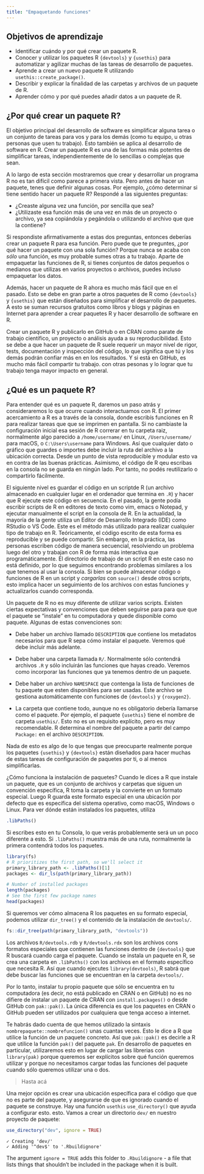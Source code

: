 ```yaml
---
title: "Empaquetando funciones"
---
```


## Objetivos de aprendizaje

- Identificar cuándo y por qué crear un paquete R.
- Conocer y utilizar los paquetes R `{devtools}` y `{usethis}` para
  automatizar y agilizar muchas de las tareas de desarrollo de paquetes.
- Aprende a crear un nuevo paquete R utilizando
  `usethis::create_package()`.
- Describir y explicar la finalidad de las carpetas y archivos de un
  paquete de R.
- Aprender cómo y por qué puedes añadir datos a un paquete de R.

## ¿Por qué crear un paquete R?

El objetivo principal del desarrollo de software es simplificar alguna tarea o un conjunto de
tareas para vos y para los demás (como tu equipo, u otras personas que usen tu trabajo).
Esto también se aplica al desarrollo de software en R. Crear un paquete R
es una de las formas más potentes de simplificar tareas, independientemente de lo
sencillas o complejas que sean.

A lo largo de esta sección mostraremos que crear y desarrollar un programa R
no es tan difícil como parece a primera vista. Pero antes de hacer un
paquete, tenes que definir algunas cosas. Por ejemplo, ¿cómo
determinar si tiene sentido hacer un paquete R? Respondé a las siguientes
preguntas:

* ¿Creaste alguna vez una función, por sencilla que sea? 
* ¿Utilizaste esa función más de una vez en más de un proyecto o
archivo, ya sea copiándola y pegándola o utilizando el archivo que
que la contiene? 

Si respondiste afirmativamente a estas dos preguntas, entonces deberías
crear un paquete R para esa función. Pero puede que te preguntes, ¿por qué hacer un
paquete con una sola función? Porque nunca se acaba con *sólo* una
función, es muy probable sumes otras a tu trabajo. Aparte de
empaquetar las funciones de R, si tienes conjuntos de datos pequeños o medianos
que utilizas en varios proyectos o archivos, puedes incluso empaquetar
los datos.

Además, hacer un paquete de R ahora es mucho
más fácil que en el pasado. Esto se debe en gran parte a otros paquetes de R como
`{devtools}` y `{usethis}` que están diseñados para simplificar el desarrollo de
paquetes. A esto se suman recursos gratuitos como
libros y blogs y páginas en Internet para aprender a crear paquetes R y hacer
desarrollo de software en R.

Crear un paquete R y publicarlo en GitHub o en
CRAN como parate de trabajo científico, un proyecto o análisis 
ayuda a su reproducibilidad. Esto se debe a que hacer un paquete de R
suele requerir un mayor nivel de rigor, tests, documentación y
inspección del código, lo que significa que tú y los demás podrán confiar más en
en los resultados. Y si está en GitHub, es mucho más fácil compartir tu trabajo.
con otras pesonas y lo lograr que tu trabajo tenga mayor impacto en general.

## ¿Qué es un paquete R?

Para entender qué es un paquete R, daremos un paso atrás y consideraremos
lo que ocurre cuando interactuamos con R. El primer acercamiento a R
es a través de la consola, donde escribís funciones en R para realizar tareas que
que se imprimen en pantalla. Si no cambiaste la configuración inicial esa sesión
de R correrar en tu carpeta raiz, normalmente algo parecido a `/home/username/`
en Linux, `/Users/username/` para macOS, o `C:\Users\username` para
Windows. Así que cualquier dato o gráfico que guardes o importes debe incluir
la ruta del archivo a la ubicación correcta. Desde un punto de vista reproducible y modular
esto va en contra de las buenas prácticas. Asimismo, el código de R
qeu escribas en la consola no se guarda en ningún lado. Por tanto, no podés
reutilizarlo o compartirlo fácilmente.

El siguiente nivel es guardar el código en un scriptde  R (un archivo almacenado en cualquier lugar
en el ordenador que termina en `.R`) y hacer que R ejecute este código en
secuencia. En el pasado, la gente podía escribir scripts de R en editores de texto como
vim, emacs o Notepad, y ejecutar manualmente el script en la consola de R.
En la actualidad, la mayoría de la gente utiliza un Editor de Desarrollo Integrado (IDE)
como RStudio o VS Code. Este es el método más utilizado para realizar cualquier tipo de trabajo en R.
Teóricamente, el código escrito de esta forma es reproducible y se puede
compartir. Sin embargo, en la práctica, las personas escriben código de manera
secuencial, resolviendo un problema luego del otro y trabajan con R de forma más interactiva que
programáticamente. El directorio de trabajo de un script R en este caso
no está definido, por lo que seguimos encontrando problemas similares
a los que tenemos al usar la consola. Si bien se puede 
almacenar código o funciones de  R en un script y *cargarlas* con `source()`
desde otros scripts, esto implica hacer un seguimiento de los archivos con estas
funciones y actualizarlos cuando corresponda.

Un paquete de R no es muy diferente de utilizar varios scripts. Existen
ciertas expectativas y convenciones que deben seguirse para
para que que el paquete se "instale" en tu computadora y quede disponible como 
paquete. Algunas de estas convenciones son:

- Debe haber un archivo llamado `DESCRIPTION` que contiene los metadatos
  necesarios para que R sepa cómo instalar el paquete. Veremos qué
  debe incluir más adelante.

- Debe haber una carpeta llamada `R/`. Normalmente sólo contendrá archivos `.R`
  y sólo incluirán las funciones que hayas creado. Veremos como incorporar las 
  funciones que ya tenemos dentro de un paquete.

- Debe haber un archivo `NAMESPACE` que contenga la lista de funciones
  de tu paquete que esten disponibles para ser usadas. Este archivo 
  se gestiona automáticamente
  con funciones de `{devtools}` y `{roxygen2}`.

- La carpeta que contiene todo, aunque no es obligatorio debería llamarse como
  el paquete. Por ejemplo, el paquete
  `{usethis}` tiene el nombre de carpeta `usethis/`. Esto no es un
  requisito explícito, pero es muy recomendable. R determina el
  nombre del paquete a partir del campo `Package:` en el archivo `DESCRIPTION`.

Nada de esto es algo de lo que tengas que preocuparte realmente porque los
paquetes `{usethis}` y `{devtools}` están diseñados para hacer muchas de estas
tareas de configuración de paquetes por ti, o al menos simplificarlas.

¿Cómo funciona la instalación de paquetes? Cuando le dices a R que instale un
paquete, que es un conjunto de archivos y carpetas que siguen un
convención específica, R toma la carpeta y la convierte en un formato especial. 
Luego R guarda este formato especial en una ubicación por defecto que es
específica del sistema operativo, como macOS, Windows o Linux. Para ver
dónde están instalados los paquetes, utiliza

```r
.libPaths()
```

Si escribes esto en tu Consola, lo que verás probablemente será un
un poco diferente a esto. Si `.libPaths()` muestra más de una ruta,
normalmente la primera contendrá todos los paquetes. 

```r
library(fs)
# R prioritizes the first path, so we'll select it
primary_library_path <- .libPaths()[1]
packages <- dir_ls(path(primary_library_path))

# Number of installed packages
length(packages)
# See the first few package names
head(packages)
```

Si queremos ver cómo almacena R los paquetes en su formato especial, podemos
utilizar `dir_tree()` y el contenido de la instalación de `devtools/`.

```r
fs::dir_tree(path(primary_library_path, "devtools"))
```

Los archivos `R/devtools.rdb` y `R/devtools.rdx` son los archivos cons formatos especiales
que contienen las funciones dentro de `{devtools}` que R buscará cuando
carga el paquete. Cuando se instala un paquete en R, se crea una carpeta en `.libPaths()` con
los archivos en el formato específico que necesita R. Así que cuando ejecutes `library(devtools)`, R
sabrá que debe buscar las funciones que se encuentran en la carpeta `devtools/`.

Por lo tanto, instalar tu propio paquete que sólo se encuentra en tu computadora
(es decir, no está publicado en CRAN o en GitHub) no es
no difiere de instalar un paquete de CRAN con
`install.packages()` o desde GitHub con `pak::pak()`. La única
diferencia es que los paquetes en CRAN o GitHub 
pueden ser utilizados por cualquiera que tenga acceso a internet.


::: informacion
Te habrás dado cuenta de que hemos utilizado la sintaxis
`nombrepaquete::nombrefuncion()` unas cuantas veces. Esto le dice a R que 
utilice la función de un paquete concreto. Así que `pak::pak()` es
decirle a R que utilice la función `pak()` del paquete `pak`. En
desarrollo de paquetes en particular, utilizaremos esto en lugar de cargar las librerias
con `library(pak)` porque queremos ser explícitos sobre qué
función queremos utilizar y porque no necesitamos cargar todas las
funciones del paquete cuando sólo queremos utilizar una o dos.
:::

> Hasta acá

Una mejor opción es crear una ubicación específica para el código que
que no es parte del paquete, y asegurarse de que es ignorado cuando el paquete
se construye. Hay una función `usethis` `use_directory()` que ayuda a configurar esto.
esto. Vamos a crear un directorio `dev/` en nuestro proyecto de paquete:

```r
use_directory("dev", ignore = TRUE)
```

    ✓ Creating 'dev/'
    ✓ Adding '^dev$' to '.Rbuildignore'

The argument `ignore = TRUE` adds this folder to `.Rbuildignore` - a
file that lists things that shouldn't be included in the package when it
is built.